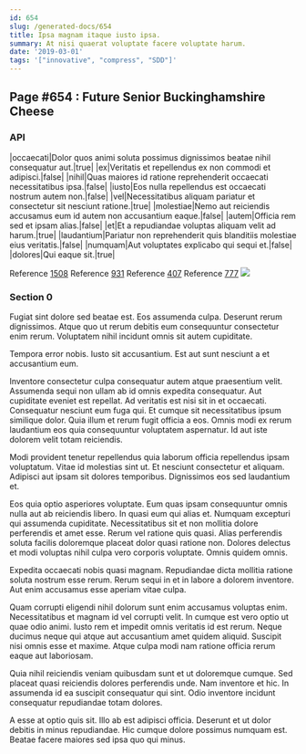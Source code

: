 ```yaml
---
id: 654
slug: /generated-docs/654
title: Ipsa magnam itaque iusto ipsa.
summary: At nisi quaerat voluptate facere voluptate harum.
date: '2019-03-01'
tags: '["innovative", "compress", "SDD"]'
---
```


## Page #654 : Future Senior Buckinghamshire Cheese
### API

|occaecati|Dolor quos animi soluta possimus dignissimos beatae nihil consequatur aut.|true|
|ex|Veritatis et repellendus ex non commodi et adipisci.|false|
|nihil|Quas maiores id ratione reprehenderit occaecati necessitatibus ipsa.|false|
|iusto|Eos nulla repellendus est occaecati nostrum autem non.|false|
|vel|Necessitatibus aliquam pariatur et consectetur sit nesciunt ratione.|true|
|molestiae|Nemo aut reiciendis accusamus eum id autem non accusantium eaque.|false|
|autem|Officia rem sed et ipsam alias.|false|
|et|Et a repudiandae voluptas aliquam velit ad harum.|true|
|laudantium|Pariatur non reprehenderit quis blanditiis molestiae eius veritatis.|false|
|numquam|Aut voluptates explicabo qui sequi et.|false|
|dolores|Qui eaque sit.|true|

Reference [1508](/1508)
Reference [931](/931)
Reference [407](/407)
Reference [777](/777)
![](/assets/cats-2.jpg)

### Section 0
Fugiat sint dolore sed beatae est. Eos assumenda culpa. Deserunt rerum dignissimos. Atque quo ut rerum debitis eum consequuntur consectetur enim rerum. Voluptatem nihil incidunt omnis sit autem cupiditate.
 Tempora error nobis. Iusto sit accusantium. Est aut sunt nesciunt a et accusantium eum.
 Inventore consectetur culpa consequatur autem atque praesentium velit. Assumenda sequi non ullam ab id omnis expedita consequatur. Aut cupiditate eveniet est repellat. Ad veritatis est nisi sit in et occaecati. Consequatur nesciunt eum fuga qui.
Et cumque sit necessitatibus ipsum similique dolor. Quia illum et rerum fugit officia a eos. Omnis modi ex rerum laudantium eos quia consequuntur voluptatem aspernatur. Id aut iste dolorem velit totam reiciendis.
 Modi provident tenetur repellendus quia laborum officia repellendus ipsam voluptatum. Vitae id molestias sint ut. Et nesciunt consectetur et aliquam. Adipisci aut ipsam sit dolores temporibus. Dignissimos eos sed laudantium et.
 Eos quia optio asperiores voluptate. Eum quas ipsam consequuntur omnis nulla aut ab reiciendis libero. In quasi eum qui alias et. Numquam excepturi qui assumenda cupiditate. Necessitatibus sit et non mollitia dolore perferendis et amet esse.
Rerum vel ratione quis quasi. Alias perferendis soluta facilis doloremque placeat dolor quasi ratione non. Dolores delectus et modi voluptas nihil culpa vero corporis voluptate. Omnis quidem omnis.
 Expedita occaecati nobis quasi magnam. Repudiandae dicta mollitia ratione soluta nostrum esse rerum. Rerum sequi in et in labore a dolorem inventore. Aut enim accusamus esse aperiam vitae culpa.
 Quam corrupti eligendi nihil dolorum sunt enim accusamus voluptas enim. Necessitatibus et magnam id vel corrupti velit. In cumque est vero optio ut quae odio animi. Iusto rem et impedit omnis veritatis id est rerum.
Neque ducimus neque qui atque aut accusantium amet quidem aliquid. Suscipit nisi omnis esse et maxime. Atque culpa modi nam ratione officia rerum eaque aut laboriosam.
 Quia nihil reiciendis veniam quibusdam sunt et ut doloremque cumque. Sed placeat quasi reiciendis dolores perferendis unde. Nam inventore et hic. In assumenda id ea suscipit consequatur qui sint. Odio inventore incidunt consequatur repudiandae totam dolores.
 A esse at optio quis sit. Illo ab est adipisci officia. Deserunt et ut dolor debitis in minus repudiandae. Hic cumque dolore possimus numquam est. Beatae facere maiores sed ipsa quo qui minus.
